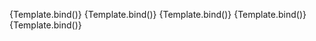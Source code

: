 
<Meta
	title="Components/InputText/Length"
	component={VvInputText}
	args={defaultArgs}
	argTypes={argTypes}
/>

<Canvas>
	<Story
		name="Maxlength"
		args={{
			maxlength: 5
		}}
		argTypes={{
			maxlength: {
				control: {
					disable: true
				}
			}
		}}
		play={defaultTest}>
		{Template.bind()}
	</Story>
</Canvas>

<Canvas>
	<Story
		name="Minlength"
		args={{
			minlength: 5
		}}
		argTypes={{
			minlength: {
				control: {
					disable: true
				}
			}
		}}
		play={defaultTest}>
		{Template.bind()}
	</Story>
</Canvas>

<Canvas>
	<Story
		name="Count"
		args={{
			count: true,
			minlength: 100
		}}
		argTypes={{
			count: {
				control: {
					disable: true
				}
			}
		}}
		play={defaultTest}>
		{Template.bind()}
	</Story>
</Canvas>

<Canvas>
	<Story
		name="Limit"
		args={{
			count: 'limit',
			maxlength: 100
		}}
		argTypes={{
			count: {
				control: {
					disable: true
				}
			}
		}}
		play={defaultTest}>
		{Template.bind()}
	</Story>
</Canvas>

<Canvas>
	<Story
		name="Countdown"
		args={{
			count: 'countdown',
			maxlength: 100
		}}
		argTypes={{
			count: {
				control: {
					disable: true
				}
			}
		}}
		play={defaultTest}>
		{Template.bind()}
	</Story>
</Canvas>
